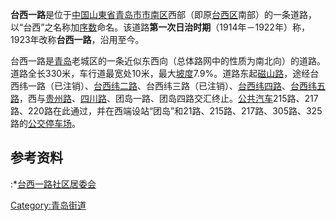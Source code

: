 {{Infobox China Road
|中文道路名称=台西一路
|道路名称拼音=TAIXI 1<sup>st</sup> Rd
|路牌类型=Qingdao
|道路方向=NS
|图片=
|图片说明=
|道路属性=城市[[支路_(城市道路)|支路]]
|道路总长度=0.33
|车速限制=
|行车线数量=
|所在地区={{CHN}}[[山東省|山東省]][[青岛市|青岛市]]
|起点=磁山路
|终点=四川路
|道路命名日期=1914年
|命名缘由=[[台西鎮|台西鎮]]道路整理
|道路旧名={{lang|ja|台西鎮一丁目}}
|道路动工日期=
|通车日期=
|路段主要建筑=
}}

'''台西一路'''是位于[[中華人民共和國|中国]][[山東省|山東省]][[青岛市|青岛市]][[市南区|市南区]]西部（即原[[台西区|台西区]]南部）的一条道路，以“台西”之名称加[[序数|序数]]命名。该道路'''第一次日治时期'''（1914年－1922年）称'''{{lang|ja|台西鎮一丁目}}'''{{参|《胶澳志》第六卷《交通志》道路拦截，1928年12月}}，1923年改称'''台西一路'''{{参|胶澳商埠警察厅布告第十六号《青岛街道路名对照表》，1923年4月17日}}，沿用至今。

台西一路是[[青岛|青岛]]老城区的一条近似东西向（总体路网中的性质为南北向）的道路。道路全长330米，车行道最宽处10米，最大[[坡度|坡度]]7.9%。道路东起[[磁山路_(青岛)|磁山路]]，途经台西纬一路（已注销）、[[台西纬二路|台西纬二路]]、台西纬三路（已注销）、[[台西纬四路|台西纬四路]]、[[台西纬五路|台西纬五路]]，西与[[贵州路_(青岛)|贵州路]]、[[四川路_(青岛)|四川路]]、团岛一路、团岛四路交汇终止。[[公共汽车|公共汽车]]215路、217路、220路在此通过，并在西端设站“团岛”和21路、215路、217路、305路、325路的[[公交|公交]][[停车场|停车场]]。

==参考资料==
{{RefFoot}}
:*[https://web.archive.org/web/20130618172526/http://qdsqwst.qingdao.gov.cn/n1950582/n1950583/n1956581/n1968614/index.html 台西一路社区居委会]

{{青岛老街}}
[[Category:青岛街道|Category:青岛街道]]